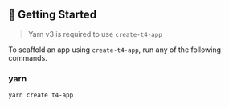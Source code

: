 ## 🚀 Getting Started

> Yarn v3 is required to use `create-t4-app`

To scaffold an app using `create-t4-app`, run any of the following commands.

### **yarn**

```bash
yarn create t4-app
```
